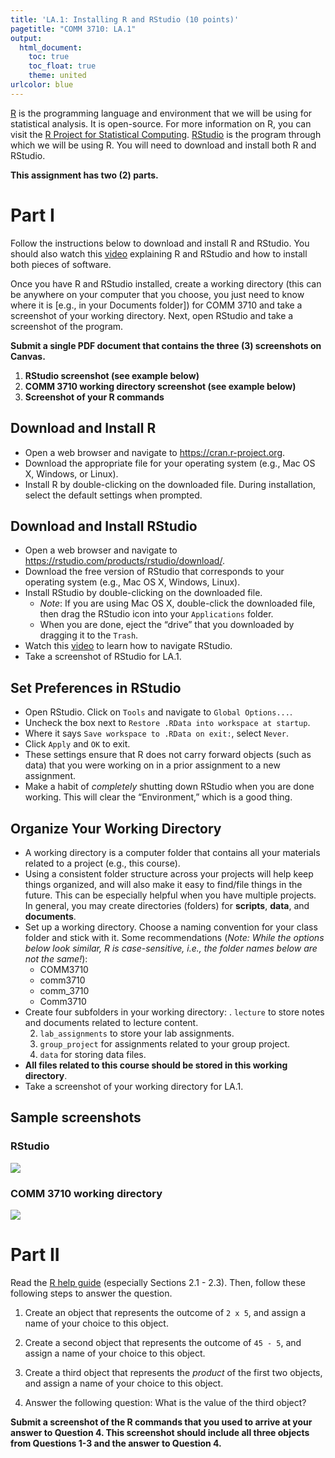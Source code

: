 ```yaml
---
title: 'LA.1: Installing R and RStudio (10 points)'
pagetitle: "COMM 3710: LA.1"
output:
  html_document:
    toc: true
    toc_float: true
    theme: united
urlcolor: blue
---
```


[R](https://cran.r-project.org/) is the programming language and environment that we will be using for statistical analysis. It is open-source. For more information on R, you can visit the [R Project for Statistical Computing](https://www.r-project.org/). [RStudio](https://rstudio.com/) is the program through which we will be using R. You will need to download and install both R and RStudio.

**This assignment has two (2) parts.**

# Part I
Follow the instructions below to download and install R and RStudio. You should also watch this [video](https://youtu.be/ZvPFKfNHBNQ) explaining R and RStudio and how to install both pieces of software.

Once you have R and RStudio installed, create a working directory (this can be anywhere on your computer that you choose, you just need to know where it is [e.g., in your Documents folder]) for COMM 3710 and take a screenshot of your working directory. Next, open RStudio and take a screenshot of the program.

**Submit a single PDF document that contains the three (3) screenshots on Canvas.**

1. **RStudio screenshot (see example below)** <!-- 2 pts + 1 pt for correct screenshot -->
2. **COMM 3710 working directory screenshot (see example below)** <!-- 2 pts + 1 point for correct screenshot -->
3. **Screenshot of your R commands** <!-- 2 pts -->


## Download and Install R
* Open a web browser and navigate to [https://cran.r-project.org](https://cran.r-project.org/).
* Download the appropriate file for your operating system (e.g., Mac OS X, Windows, or Linux).
* Install R by double-clicking on the downloaded file. During installation, select the default settings when prompted.


## Download and Install RStudio
* Open a web browser and navigate to [https://rstudio.com/products/rstudio/download/](https://rstudio.com/products/rstudio/download/).
* Download the free version of RStudio that corresponds to your operating system (e.g., Mac OS X, Windows, Linux).
* Install RStudio by double-clicking on the downloaded file.
   * *Note*: If you are using Mac OS X, double-click the downloaded file, then drag the RStudio icon into your `Applications` folder.
   * When you are done, eject the "drive" that you downloaded by dragging it to the `Trash`.
* Watch this [video](https://rstudio.com/products/rstudio/?wvideo=520zbd3tij) to learn how to navigate RStudio.
* Take a screenshot of RStudio for LA.1.


## Set Preferences in RStudio
* Open RStudio. Click on `Tools` and navigate to `Global Options...`.
* Uncheck the box next to `Restore .RData into workspace at startup`.
* Where it says `Save workspace to .RData on exit:`, select `Never`.
* Click `Apply` and `OK` to exit.
* These settings ensure that R does not carry forward objects (such as data) that you were working on in a prior assignment to a new assignment.
* Make a habit of *completely* shutting down RStudio when you are done working. This will clear the "Environment," which is a good thing.


## Organize Your Working Directory
* A working directory is a computer folder that contains all your materials related to a project (e.g., this course).
* Using a consistent folder structure across your projects will help keep things organized, and will also make it easy to find/file things in the future. This can be especially helpful when you have multiple projects. In general, you may create directories (folders) for **scripts**, **data**, and **documents**.
* Set up a working directory. Choose a naming convention for your class folder and stick with it. Some recommendations (*Note: While the options below look similar, R is case-sensitive, i.e., the folder names below are not the same!*):
   * COMM3710
   * comm3710
   * comm_3710
   * Comm3710
* Create four subfolders in your working directory: \newline
  1. `lecture` to store notes and documents related to lecture content.
  2. `lab_assignments` to store your lab assignments.
  3. `group_project` for assignments related to your group project.
  4. `data` for storing data files.
* **All files related to this course should be stored in this working directory**.
* Take a screenshot of your working directory for LA.1.


## Sample screenshots {.tabset .tabset-fade}
### RStudio
![](LA.1_RStudio.png)

### COMM 3710 working directory
![](LA.1_workingdir.png)


# Part II
Read the [R help guide](https://rpubs.com/yesun/Comm3710_helpwithR) (especially Sections 2.1 - 2.3). Then, follow these following steps to answer the question.  
<!-- 0.5 points for Q1 through Q4 -->

1. Create an object that represents the outcome of `2 x 5`, and assign a name of your choice to this object.     
2. Create a second object that represents the outcome of `45 - 5`, and assign a name of your choice to this object.   

3. Create a third object that represents the *product* of the first two objects, and assign a name of your choice to this object.   

4. Answer the following question: What is the value of the third object?

**Submit a screenshot of the R commands that you used to arrive at your answer to Question 4. This screenshot should include all three objects from Questions 1-3 and the answer to Question 4.**